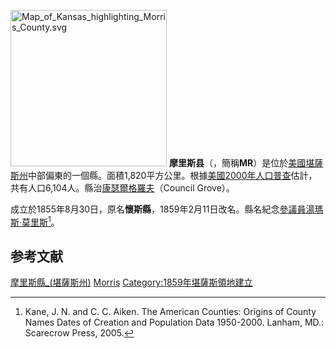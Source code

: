 {{noteTA
|T=zh-hans:摩里斯县 (堪萨斯州);zh-hk:摩里斯縣 (堪薩斯州);zh-tw:摩里斯郡 (堪薩斯州);
|1=zh-hans:县;zh-hk:縣;zh-tw:郡;
}}

{{Otheruses|摩里斯縣|subject=美國堪薩斯州的一個縣|other=同名的縣}}
[[File:Map_of_Kansas_highlighting_Morris_County.svg|250px]]
'''摩里斯县'''（{{lang-en|Morris County}}，簡稱'''MR'''）是位於[[美國|美國]][[堪薩斯州|堪薩斯州]]中部偏東的一個縣。面積1,820平方公里。根據[[美國2000年人口普查|美國2000年人口普查]]估計，共有人口6,104人。縣治[[康瑟爾格羅夫_(堪薩斯州)|康瑟爾格羅夫]]（Council Grove）。

成立於1855年8月30日，原名'''懷斯縣'''，1859年2月11日改名。縣名紀念[[美國參議院|參議員]][[湯瑪斯·莫里斯|湯瑪斯·莫里斯]]<ref>Kane, J. N. and C. C. Aiken. The American Counties: Origins of County Names Dates of Creation and Population Data 1950-2000. Lanham, MD.: Scarecrow Press, 2005.</ref>。

==参考文献==
<div class="references-small">
<references />
</div>

{{摩里斯縣 (堪薩斯州)}}

[[Category:摩里斯縣_(堪薩斯州)|]]
[[Category:堪萨斯州行政区划|Morris]]
[[Category:1859年堪薩斯領地建立|Category:1859年堪薩斯領地建立]]